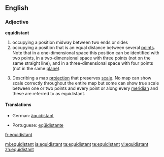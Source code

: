 ==English==

===Adjective===
'''equidistant'''

# occupying a position midway between two ends or sides
# occupying a position that is an equal distance between several [[point]]s.  Note that in a one-dimensional space this position can be identified with two points, in a two-dimensional space with three points (not on the same straight line), and in a three-dimensional space with four points (not in the same [[plane]]).
# {{cartography}} Describing a map [[projection]] that preserves [[scale]]. No map can show scale correctly throughout the entire map but some can show true scale between one or two points and every point or along every [[meridian]] and these are referred to as equidistant.

====Translations====
{{trans-top}}
* German: [[äquidistant]]
{{trans-mid}}
* Portuguese: [[eqüidistante]]
{{trans-bottom}}

[[fr:equidistant]]

[[ml:equidistant]]
[[ja:equidistant]]
[[ta:equidistant]]
[[te:equidistant]]
[[vi:equidistant]]
[[zh:equidistant]]